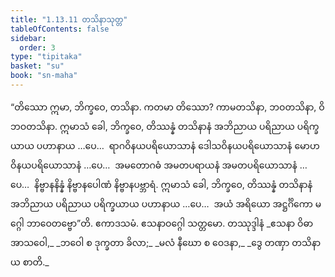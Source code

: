 ```yaml
---
title: "1.13.11 တသိနာသုတ္တ"
tableOfContents: false
sidebar:
  order: 3
type: "tipitaka"
basket: "su"
book: "sn-maha"
---
```



<DynamicBreadcrumb />

<Division number="171" book="sn-maha">

<Paragraph number="330" book="sn-maha">
“တိဿော ဣမာ, ဘိက္ခဝေ, တသိနာ. ကတမာ တိဿော? ကာမတသိနာ, ဘဝတသိနာ, ဝိဘဝတသိနာ. ဣမာသံ ခေါ, ဘိက္ခဝေ, တိဿန္နံ တသိနာနံ အဘိညာယ ပရိညာယ ပရိက္ခယာယ ပဟာနာယ …ပေ…  ရာဂဝိနယပရိယောသာနံ ဒေါသဝိနယပရိယောသာနံ မောဟဝိနယပရိယောသာနံ …ပေ…  အမတောဂဓံ အမတပရာယနံ အမတပရိယောသာနံ …ပေ…  နိဗ္ဗာနနိန္နံ နိဗ္ဗာနပေါဏံ နိဗ္ဗာနပဗ္ဘာရံ. ဣမာသံ ခေါ, ဘိက္ခဝေ, တိဿန္နံ တသိနာနံ အဘိညာယ ပရိညာယ ပရိက္ခယာယ ပဟာနာယ …ပေ…  အယံ အရိယော အဋ္ဌင်္ဂိကော မဂ္ဂေါ ဘာဝေတဗ္ဗော”တိ.

</Paragraph>
</Division>

<Paragraph number="331" type="center" book="sn-maha">
ဧကာဒသမံ.



</Paragraph>

<Paragraph number="332" type="center" book="sn-maha">
ဧသနာဝဂ္ဂေါ သတ္တမော.



</Paragraph>

<Paragraph number="333" type="center" book="sn-maha">
တဿုဒ္ဒါနံ


</Paragraph>

<Paragraph number="334" type="verses" book="sn-maha">
_ဧသနာ ဝိဓာ အာသဝေါ,_  
_ဘဝေါ စ ဒုက္ခတာ ခိလာ;_  
_မလံ နီဃော စ ဝေဒနာ,_  
_ဒွေ တဏှာ တသိနာယ စာတိ._
</Paragraph>
